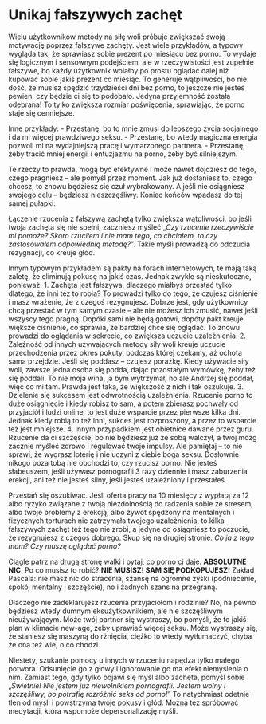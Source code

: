 # Unikaj fałszywych zachęt

Wielu użytkowników metody na siłę woli próbuje zwiększać swoją motywację poprzez fałszywe zachęty. Jest wiele przykładów, a typowy wygląda tak, że sprawiasz sobie prezent po miesiącu bez porno. To wydaje się logicznym i sensownym podejściem, ale w rzeczywistości jest zupełnie fałszywe, bo każdy użytkownik wolałby po prostu oglądać dalej niż kupować sobie jakiś prezent co miesiąc. To generuje wątpliwości, bo nie dość, że musisz spędzić trzydzieści dni bez porno, to jeszcze nie jesteś pewien, czy będzie ci się to podobało. Jedyna przyjemność została odebrana! To tylko zwiększa rozmiar poświęcenia, sprawiając, że porno staje się cenniejsze.

Inne przykłady:
- Przestanę, bo to mnie zmusi do lepszego życia socjalnego i da mi więcej prawdziwego seksu.
- Przestanę, bo wtedy magiczna energia pozwoli mi na wydajniejszą pracę i wymarzonego partnera.
- Przestanę, żeby tracić mniej energii i entuzjazmu na porno, żeby być silniejszym.

Te rzeczy to prawda, mogą być efektywne i może nawet dojdziesz do tego, czego pragniesz – ale pomyśl przez moment. Jak już dostaniesz to, czego chcesz, to znowu będziesz się czuł wybrakowany. A jeśli nie osiągniesz swojego celu – będziesz nieszczęśliwy. Koniec końców wpadasz do tej samej pułapki.

Łączenie rzucenia z fałszywą zachętą tylko zwiększa wątpliwości, bo jeśli twoja zachęta się nie spełni, zaczniesz myśleć „*Czy rzucenie rzeczywiście mi pomoże? Skoro rzuciłem i nie mam tego, co chciałem, to czy zastosowałem odpowiednią metodę?*”. Takie myśli prowadzą do odczucia rezygnacji, co kreuje głód.

Innym typowym przykładem są pakty na forach internetowych, te mają taką zaletę, że eliminują pokusę na jakiś czas. Jednak zwykle są nieskuteczne, ponieważ:
1. Zachęta jest fałszywa, dlaczego miałbyś przestać tylko dlatego, że inni tez to robią? To prowadzi tylko do tego, że czujesz ciśnienie i masz wrażenie, że z czegoś rezygnujesz. Dobrze jest, gdy użytkownicy chcą przestać w tym samym czasie – ale nie możesz ich zmusić, nawet jeśli wszyscy tego pragną. Dopóki sami nie będą gotowi, dopóty pakt kreuje większe ciśnienie, co sprawia, że bardziej chce się oglądać. To znowu prowadzi do oglądania w sekrecie, co zwiększa uczucie uzależnienia.
2. Zależność od innych używających metody siły woli kreuje uczucie przechodzenia przez okres pokuty, podczas której czekamy, aż ochota sama przejdzie. Jeśli się poddasz – czujesz porażkę. Kiedy używacie siły woli, zawsze jedna osoba się podda, dając pozostałym wymówkę, żeby też się poddali. To nie moja wina, ja bym wytrzymał, no ale Andrzej się poddał, więc co mi tam. Prawda jest taka, że większość z nich i tak oszukuje.
3. Dzielenie się sukcesem jest odwrotnością uzależnienia. Rzucenie porno to duże osiągnięcie i kiedy robisz to sam, a potem zbierasz pochwały od przyjaciół i ludzi online, to jest duże wsparcie przez pierwsze kilka dni. Jednak kiedy robią to też inni, sukces jest rozproszony, a przez to wsparcie też jest mniejsze.
4. Innym przypadkiem jest obietnice dawane przez guru. Rzucenie da ci szczęście, bo nie będziesz już ze sobą walczył, a twój mózg zacznie myśleć zdrowo i regulować twoje impulsy.
   Ale pamiętaj – to nie sprawi, że wygrasz loterię i nie uczyni z ciebie boga seksu. Dosłownie nikogo poza tobą nie obchodzi to, czy rzucisz porno. Nie jesteś słabeuszem, jeśli używasz pornografii 3 razy dziennie i masz zaburzenia erekcji, ani też nie jesteś silny, jeśli jesteś uzależniony i przestałeś.

Przestań się oszukiwać. Jeśli oferta pracy na 10 miesięcy z wypłatą za 12 albo ryzyko związane z twoją niezdolnością do radzenia sobie ze stresem, albo twoje problemy z erekcją, albo żywot spędzony na mentalnych i fizycznych torturach nie zatrzymała twojego uzależnienia, to kilka fałszywych zachęt też tego nie zrobi, a jedyne co osiągniesz to poczucie, że rezygnujesz z czegoś dobrego. Skup się na drugiej stronie: *Co ja z tego mam? Czy muszę oglądać porno?*

Ciągle patrz na drugą stronę walki i pytaj, co porno ci daje. **ABSOLUTNE NIC**. Po co musisz to robić? **NIE MUSISZ! SAM SIĘ PODKOPUJESZ!** Zakład Pascala: nie masz nic do stracenia, szansę na ogromne zyski (podniecenie, spokój mentalny i szczęście), no i żadnych szans na przegraną.

Dlaczego nie zadeklarujesz rzucenia przyjaciołom i rodzinie? No, na pewno będziesz wtedy dumnym eksużytkownikiem, ale nie szczęśliwym nieużywającym. Może twój partner się wystraszy, bo pomyśli, że to jakiś plan w klimacie new-age, żeby uprawiać więcej seksu. Może wystraszy się, że staniesz się maszyną do rżnięcia, ciężko to wtedy wytłumaczyć, chyba że ona też wie, o co chodzi.

Niestety, szukanie pomocy u innych w rzuceniu napędza tylko małego potwora.
Odsunięcie go z głowy i ignorowanie go ma efekt niemyślenia o nim. Zamiast tego, gdy tylko pojawi się myśl albo zachęta, pomyśl sobie „*Świetnie! Nie jestem już niewolnikiem pornografii. Jestem wolny i szczęśliwy, bo potrafię rozróżnić seks od porno!*” To natychmiast odetnie tlen od myśli i powstrzyma twoje pokusy i głód. Można też spróbować medytacji, która wspomoże depersonalizację myśli.
